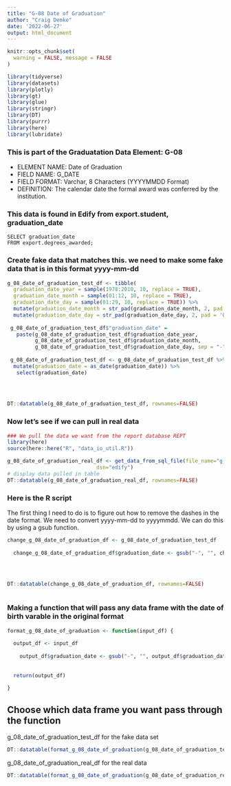 ```yaml
---
title: "G-08 Date of Graduation"
author: "Craig Demke"
date: '2022-06-27'
output: html_document
---
```


```r
knitr::opts_chunk$set(
  warning = FALSE, message = FALSE
)
```

```r
library(tidyverse)
library(datasets)
library(plotly)
library(gt)
library(glue)
library(stringr)
library(DT)
library(purrr)
library(here)
library(lubridate)
```
### This is part of the Graduatation Data Element: G-08
* ELEMENT NAME: Date of Graduation 
* FIELD NAME: G_DATE 
* FIELD FORMAT: Varchar, 8 Characters (YYYYMMDD Format) 
* DEFINITION: The calendar date the formal award was conferred by the institution. 

### This data is found in Edify from export.student, graduation_date
```{}
SELECT graduation_date
FROM export.degrees_awarded;
```


### Create fake data that matches this. we need to make some fake data that is in this format yyyy-mm-dd

```r
g_08_date_of_graduation_test_df <- tibble(
  graduation_date_year = sample(1978:2010, 10, replace = TRUE),
  graduation_date_month = sample(01:12, 10, replace = TRUE),
  graduation_date_day = sample(01:29, 10, replace = TRUE)) %>% 
  mutate(graduation_date_month = str_pad(graduation_date_month, 2, pad = '0')) %>% 
  mutate(graduation_date_day = str_pad(graduation_date_day, 2, pad = '0'))
  
 g_08_date_of_graduation_test_df$"graduation_date" =
   paste(g_08_date_of_graduation_test_df$graduation_date_year, 
         g_08_date_of_graduation_test_df$graduation_date_month, 
         g_08_date_of_graduation_test_df$graduation_date_day, sep = "-")
 
 g_08_date_of_graduation_test_df <- g_08_date_of_graduation_test_df %>%
  mutate(graduation_date = as_date(graduation_date)) %>% 
   select(graduation_date)
 

   

DT::datatable(g_08_date_of_graduation_test_df, rownames=FALSE)
```

### Now let's see if we can pull in real data

```r
### We pull the data we want from the report database REPT 
library(here)
source(here::here("R", "data_io_util.R"))

g_08_date_of_graduation_real_df <- get_data_from_sql_file(file_name="g_08.sql",
                             dsn="edify")
# display data pulled in table
DT::datatable(g_08_date_of_graduation_real_df, rownames=FALSE)
```


### Here is the R script

The first thing I need to do is to figure out how to remove the dashes in the date format. We need to convert yyyy-mm-dd to yyyymmdd. We can do this by using a gsub function.

```r

change_g_08_date_of_graduation_df <- g_08_date_of_graduation_test_df
 
  change_g_08_date_of_graduation_df$graduation_date <- gsub("-", "", change_g_08_date_of_graduation_df$graduation_date)
    
  


DT::datatable(change_g_08_date_of_graduation_df, rownames=FALSE)



```

### Making a function that will pass any data frame with the date of birth varable in the original format

```r

format_g_08_date_of_graduation <- function(input_df) {
  
  output_df <- input_df 
 
    output_df$graduation_date <- gsub("-", "", output_df$graduation_date) 
  
  
  return(output_df)
  
}
```
## Choose which data frame you want pass through the function 

g_08_date_of_graduation_test_df for the fake data set
```r
DT::datatable(format_g_08_date_of_graduation(g_08_date_of_graduation_test_df), rownames=FALSE)
```

g_08_date_of_graduation_real_df for the real data
```r
DT::datatable(format_g_08_date_of_graduation(g_08_date_of_graduation_real_df), rownames=FALSE)
```
